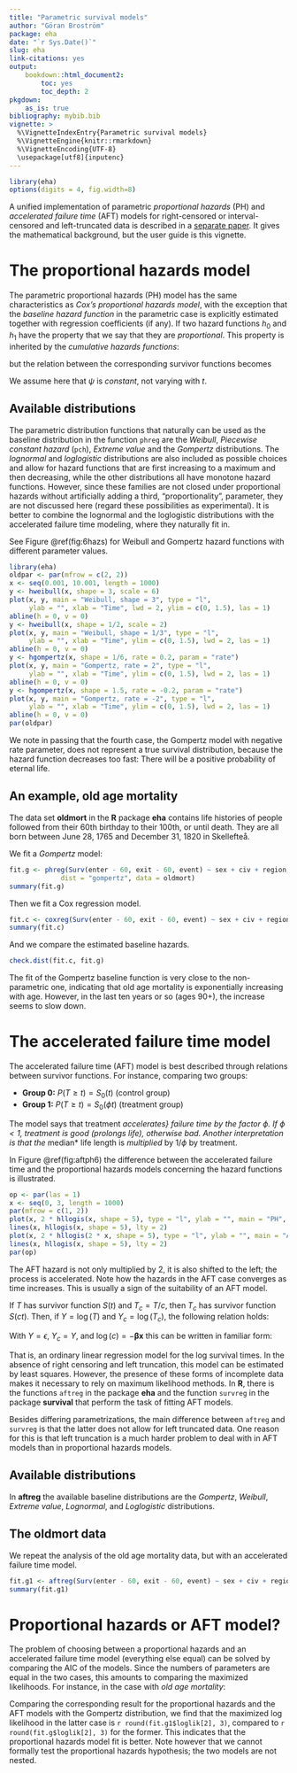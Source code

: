 ```yaml
---
title: "Parametric survival models"
author: "Göran Broström"
package: eha
date: "`r Sys.Date()`"
slug: eha
link-citations: yes
output: 
    bookdown::html_document2:
        toc: yes
        toc_depth: 2
pkgdown:
    as_is: true
bibliography: mybib.bib
vignette: >
  %\VignetteIndexEntry{Parametric survival models}
  %\VignetteEngine{knitr::rmarkdown}
  %\VignetteEncoding{UTF-8}
  \usepackage[utf8]{inputenc}
---
```


```r
library(eha)
options(digits = 4, fig.width=8)
```

A unified implementation of parametric *proportional hazards* (PH) and
*accelerated failure time* (AFT) models for right-censored or
interval-censored and left-truncated data is described in a 
[separate paper](parametric1.pdf). It gives the mathematical background, but the 
user guide is this vignette.

# The proportional hazards model

The parametric proportional hazards (PH) model has the same characteristics as 
*Cox's proportional hazards model*, with the exception that the 
*baseline hazard function* in the parametric case is explicitly estimated together
with regression coefficients (if any). If two hazard functions $h_0$ and $h_1$
have the property that
\begin{equation}
h_1(t) = \psi h_0(t), \quad \text{for all $t > 0$ and some $\psi > 0$},
\end{equation}
we say that they are *proportional*. This property is inherited by the 
*cumulative hazards functions*:

\begin{equation}
H_1(t) = \psi H_0(t), \quad \text{for all $t > 0$ and some $\psi > 0$},
\end{equation}
but the relation between the corresponding survivor functions becomes

\begin{equation}
S_1(t) = \{S_0(t)\}^\psi, \quad \text{for all $t > 0$ and some $\psi > 0$}.
\end{equation}

We assume here that $\psi$ is *constant*, not varying with $t$.

## Available distributions

The parametric distribution functions that naturally can be used as the baseline
distribution in the function `phreg` are the *Weibull*,
*Piecewise constant hazard* (`pch`), 
*Extreme value* and the 
*Gompertz* distributions. The *lognormal* and *loglogistic* distributions are 
also included as possible choices and allow for hazard functions that are 
first increasing to a maximum and then
decreasing, while the other distributions all have monotone hazard
functions. However, since these families are not closed under proportional 
hazards without artificially adding a third, "proportionality",  parameter,
they are not discussed here (regard these possibilities as experimental).
It is better to combine the lognormal and the 
loglogistic distributions with the accelerated failure time modeling, where they 
naturally fit in. 

See Figure \@ref(fig:6hazs) for Weibull and Gompertz hazard functions with different
parameter values.

```r
library(eha)
oldpar <- par(mfrow = c(2, 2))
x <- seq(0.001, 10.001, length = 1000)
y <- hweibull(x, shape = 3, scale = 6)
plot(x, y, main = "Weibull, shape = 3", type = "l", 
     ylab = "", xlab = "Time", lwd = 2, ylim = c(0, 1.5), las = 1)
abline(h = 0, v = 0)
y <- hweibull(x, shape = 1/2, scale = 2)
plot(x, y, main = "Weibull, shape = 1/3", type = "l",
     ylab = "", xlab = "Time", ylim = c(0, 1.5), lwd = 2, las = 1)
abline(h = 0, v = 0)
y <- hgompertz(x, shape = 1/6, rate = 0.2, param = "rate")
plot(x, y, main = "Gompertz, rate = 2", type = "l",
     ylab = "", xlab = "Time", ylim = c(0, 1.5), lwd = 2, las = 1)
abline(h = 0, v = 0)
y <- hgompertz(x, shape = 1.5, rate = -0.2, param = "rate")
plot(x, y, main = "Gompertz, rate = -2", type = "l",
     ylab = "", xlab = "Time", ylim = c(0, 1.5), lwd = 2, las = 1)
abline(h = 0, v = 0)
par(oldpar)
```

We note in passing that the fourth case, the Gompertz model with negative rate parameter,
does not represent a true survival distribution, because the hazard function decreases
too fast: There will be a positive probability of eternal life.

## An example, old age mortality

The data set **oldmort** in the **R** package **eha** contains
life histories of people followed from their 60th birthday to their 100th, or 
until death. They are all born between June 28, 1765 and December 31, 1820
in Skellefteå.

We fit a *Gompertz* model:

```r
fit.g <- phreg(Surv(enter - 60, exit - 60, event) ~ sex + civ + region, 
             dist = "gompertz", data = oldmort)
summary(fit.g)	     
```

Then we fit a Cox regression model.

```r
fit.c <- coxreg(Surv(enter - 60, exit - 60, event) ~ sex + civ + region, data = oldmort)
summary(fit.c)
```

And we compare the estimated baseline hazards.

```r
check.dist(fit.c, fit.g)
```

The fit of the Gompertz baseline function is very close to the non-parametric one, indicating that
old age mortality is exponentially increasing with age. However, in the last ten years or so (ages 90+),
the increase seems to slow down.

# The accelerated failure time model


The accelerated failure time (AFT) model is best described through relations
between survivor functions. For instance, 
comparing two groups:

   * **Group 0:** $P(T \ge t) = S_0(t)$  (control group)
   * **Group 1:** $P(T \ge t) = S_0(\phi t)$ (treatment group)
  
The model says that treatment *accelerates} failure time by the factor $\phi$.
If $\phi < 1$, treatment is good (prolongs life), otherwise bad.
Another interpretation is that the *median* life length is
  *multiplied* by $1/\phi$ by treatment.

In Figure \@ref(fig:aftph6) the difference between the accelerated failure
time  and the 
proportional hazards models concerning the hazard functions is illustrated.

```r
op <- par(las = 1)
x <- seq(0, 3, length = 1000)
par(mfrow = c(1, 2))
plot(x, 2 * hllogis(x, shape = 5), type = "l", ylab = "", main = "PH", xlab = "Time")
lines(x, hllogis(x, shape = 5), lty = 2)
plot(x, 2 * hllogis(2 * x, shape = 5), type = "l", ylab = "", main = "AFT", xlab = "Time")
lines(x, hllogis(x, shape = 5), lty = 2)
par(op)
```

The AFT hazard is not only multiplied by 2, it is also shifted to the left;
the process is accelerated. Note how the hazards in the AFT case converges
as time increases. This is usually a sign of the suitability of an AFT model. 



If $T$ has survivor function $S(t)$ and $T_c = T/c$,  then $T_c$ has
survivor function $S(ct)$.
Then, if $Y = \log(T)$ and $Y_c = \log(T_c)$, the
following relation holds:

\begin{equation*}
Y_c = Y - log(c).
\end{equation*}

With $Y = \epsilon$, $Y_c = Y$, and $\log(c) = -\boldsymbol{\beta} \mathbf{x}$ this can be written in
familiar form:

\begin{equation*}
Y = \boldsymbol{\beta} \mathbf{x} + \epsilon,
\end{equation*}

That is, an ordinary linear regression model for the log survival times. In
the absence of right censoring and left truncation, this model can be
estimated by least squares. However, the presence of these forms of
incomplete data makes it necessary to rely on maximum likelihood
methods. In **R**, there is the functions `aftreg` in the package 
  **eha** and the function `survreg` in the package **survival** that
perform the task of fitting AFT models.

Besides differing parametrizations, the main difference between
  `aftreg` and `survreg` is that the latter does not allow for left
truncated data. One reason for this is that left truncation is a much
harder problem to deal with in AFT models than in proportional hazards models.

## Available distributions

In **aftreg** the available baseline distributions are the *Gompertz*, *Weibull*, 
*Extreme value*, *Lognormal*, and *Loglogistic* distributions.

## The oldmort data

We repeat the analysis of the old age mortality data, but with an accelerated failure
time model.

```r
fit.g1 <- aftreg(Surv(enter - 60, exit - 60, event) ~ sex + civ + region, data = oldmort, dist = "gompertz")
summary(fit.g1)
```

# Proportional hazards or AFT model?

The problem of choosing between a proportional hazards and an accelerated
failure time model (everything else equal) can be solved by comparing the
AIC\index{AIC} of the models. Since the numbers of parameters are equal in
the two 
cases, this amounts to comparing the maximized likelihoods. For instance,
in the case with *old age mortality*:

Comparing the corresponding result for the proportional hazards and the AFT
models with the Gompertz distribution,
we find that the maximized log likelihood in the latter case is
`r round(fit.g1$loglik[2], 3)`, compared to
`r round(fit.g$loglik[2], 3)` for the former. This indicates that the
proportional hazards model
  fit is better. Note however that we cannot formally test the proportional
  hazards hypothesis; the two models are not nested.
  

